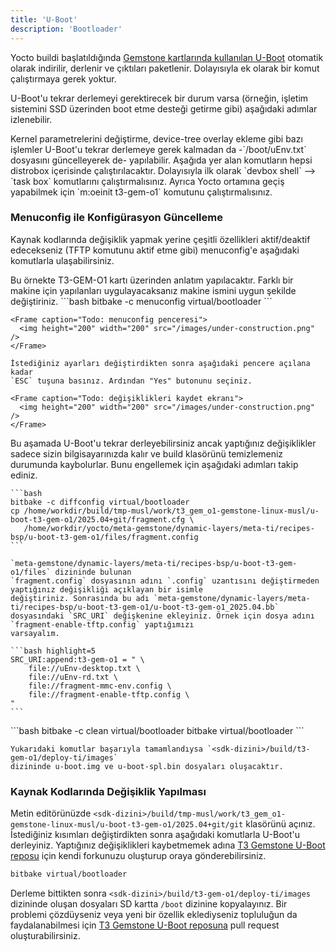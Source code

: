 ```yaml
---
title: 'U-Boot'
description: 'Bootloader'
---
```


Yocto buildi başlatıldığında [Gemstone kartlarında kullanılan U-Boot](https://github.com/t3gemstone/u-boot)
otomatik olarak indirilir, derlenir ve çıktıları paketlenir. Dolayısıyla ek olarak bir komut çalıştırmaya
gerek yoktur.

U-Boot'u tekrar derlemeyi gerektirecek bir durum varsa (örneğin, işletim sistemini SSD üzerinden boot
etme desteği getirme gibi) aşağıdaki adımlar izlenebilir.

<Note>
Kernel parametrelerini değiştirme, device-tree overlay ekleme gibi bazı işlemler U-Boot'u tekrar derlemeye
gerek kalmadan da -`/boot/uEnv.txt` dosyasını güncelleyerek de- yapılabilir.
</Note>

<Warning>
Aşağıda yer alan komutların hepsi distrobox içerisinde çalıştırılacaktır. Dolayısıyla ilk olarak
`devbox shell` --> `task box` komutlarını çalıştırmalısınız. Ayrıca Yocto ortamına geçiş yapabilmek
için `m:oeinit t3-gem-o1` komutunu çalıştırmalısınız.
</Warning>

### Menuconfig ile Konfigürasyon Güncelleme

Kaynak kodlarında değişiklik yapmak yerine çeşitli özellikleri aktif/deaktif edecekseniz (TFTP komutunu
aktif etme gibi) menuconfig'e aşağıdaki komutlarla ulaşabilirsiniz.

<Note>
Bu örnekte T3-GEM-O1 kartı üzerinden anlatım yapılacaktır. Farklı bir makine için
yapılanları uygulayacaksanız makine ismini uygun şekilde değiştiriniz.
</Note>

<AccordionGroup>

  <Accordion title="Menuconfig ekranının açılması">
    ```bash
    bitbake -c menuconfig virtual/bootloader
    ```

    <Frame caption="Todo: menuconfig penceresi">
      <img height="200" width="200" src="/images/under-construction.png" />
    </Frame>

    İstediğiniz ayarları değiştirdikten sonra aşağıdaki pencere açılana kadar
    `ESC` tuşuna basınız. Ardından "Yes" butonunu seçiniz.

    <Frame caption="Todo: değişiklikleri kaydet ekranı">
      <img height="200" width="200" src="/images/under-construction.png" />
    </Frame>
  </Accordion>

  <Accordion title="Değişikliklerin kalıcı hale getirilmesi">
    Bu aşamada U-Boot'u tekrar derleyebilirsiniz ancak yaptığınız değişiklikler sadece
    sizin bilgisayarınızda kalır ve build klasörünü temizlemeniz durumunda kaybolurlar.
    Bunu engellemek için aşağıdaki adımları takip ediniz.

    ```bash
    bitbake -c diffconfig virtual/bootloader
    cp /home/workdir/build/tmp-musl/work/t3_gem_o1-gemstone-linux-musl/u-boot-t3-gem-o1/2025.04+git/fragment.cfg \
       /home/workdir/yocto/meta-gemstone/dynamic-layers/meta-ti/recipes-bsp/u-boot-t3-gem-o1/files/fragment.config
    ```

    `meta-gemstone/dynamic-layers/meta-ti/recipes-bsp/u-boot-t3-gem-o1/files` dizininde bulunan
    `fragment.config` dosyasının adını `.config` uzantısını değiştirmeden yaptığınız değişikliği açıklayan bir isimle
    değiştiriniz. Sonrasında bu adı `meta-gemstone/dynamic-layers/meta-ti/recipes-bsp/u-boot-t3-gem-o1/u-boot-t3-gem-o1_2025.04.bb`
    dosyasındaki `SRC_URI` değişkenine ekleyiniz. Örnek için dosya adını `fragment-enable-tftp.config` yaptığımızı
    varsayalım.

    ```bash highlight=5
    SRC_URI:append:t3-gem-o1 = " \
        file://uEnv-desktop.txt \
        file://uEnv-rd.txt \
        file://fragment-mmc-env.config \
        file://fragment-enable-tftp.config \
    "
    ```

  </Accordion>

  <Accordion title="U-Boot'un yeniden derlenmesi">
    ```bash
    bitbake -c clean virtual/bootloader
    bitbake virtual/bootloader
    ```

    Yukarıdaki komutlar başarıyla tamamlandıysa `<sdk-dizini>/build/t3-gem-o1/deploy-ti/images`
    dizininde u-boot.img ve u-boot-spl.bin dosyaları oluşacaktır.
  </Accordion>

</AccordionGroup>

### Kaynak Kodlarında Değişiklik Yapılması

Metin editörünüzde `<sdk-dizini>/build/tmp-musl/work/t3_gem_o1-gemstone-linux-musl/u-boot-t3-gem-o1/2025.04+git/git`
klasörünü açınız. İstediğiniz kısımları değiştirdikten sonra aşağıdaki komutlarla U-Boot'u derleyiniz. Yaptığınız
değişiklikleri kaybetmemek adına [T3 Gemstone U-Boot reposu](https://github.com/t3gemstone/u-boot) için kendi
forkunuzu oluşturup oraya gönderebilirsiniz.

```bash
bitbake virtual/bootloader
```

Derleme bittikten sonra `<sdk-dizini>/build/t3-gem-o1/deploy-ti/images` dizininde oluşan dosyaları
SD kartta `/boot` dizinine kopyalayınız. Bir problemi çözdüyseniz veya yeni bir özellik eklediyseniz
topluluğun da faydalanabilmesi için [T3 Gemstone U-Boot reposuna](https://github.com/t3gemstone/u-boot)
pull request oluşturabilirsiniz.
